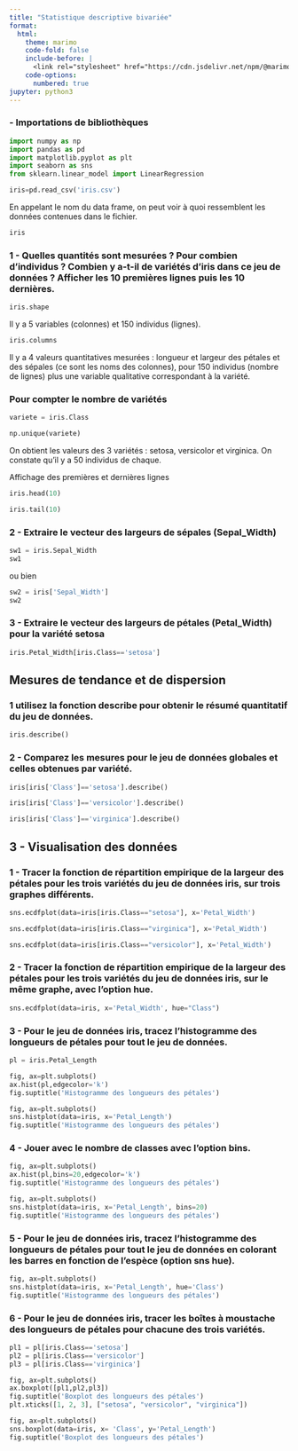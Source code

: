```yaml
---
title: "Statistique descriptive bivariée"
format:
  html:
    theme: marimo
    code-fold: false
    include-before: |
      <link rel="stylesheet" href="https://cdn.jsdelivr.net/npm/@marimo-team/frontend@0.11.14-dev6/dist/assets/index-BvR4Kvfh.css" crossorigin="anonymous">
    code-options:
      numbered: true
jupyter: python3
---
```


### - Importations de bibliothèques
```python
import numpy as np
import pandas as pd
import matplotlib.pyplot as plt
import seaborn as sns
from sklearn.linear_model import LinearRegression 
```

```python
iris=pd.read_csv('iris.csv')
```

En appelant le nom du data frame, on peut voir à quoi ressemblent les données contenues dans le fichier.

```python
iris
```

### 1 - Quelles quantités sont mesurées ? Pour combien d'individus ? Combien y a-t-il de variétés d'iris dans ce jeu de données ? Afficher les 10 premières lignes puis les 10 dernières.

```python
iris.shape
```

Il y a 5 variables (colonnes) et 150 individus (lignes). 

```python
iris.columns
```

Il y a 4 valeurs quantitatives mesurées : longueur et largeur des pétales et des sépales (ce sont les noms des colonnes), pour 150 individus (nombre de lignes) plus une variable qualitative correspondant à la variété.

### Pour compter le nombre de variétés

```python
variete = iris.Class
```

```python
np.unique(variete)
```

On obtient les valeurs des 3 variétés : setosa, versicolor et virginica. On constate qu'il y a 50 individus de chaque.

Affichage des premières et dernières lignes
```python
iris.head(10)
```
```python
iris.tail(10)
```

### 2 - Extraire le vecteur des largeurs de sépales (Sepal_Width)

```python
sw1 = iris.Sepal_Width
sw1
```

ou bien
```python
sw2 = iris['Sepal_Width']
sw2
```

### 3 - Extraire le vecteur des largeurs de pétales (Petal_Width) pour la variété setosa

```python
iris.Petal_Width[iris.Class=='setosa']
```
## Mesures de tendance et de dispersion

### 1 utilisez la fonction describe pour obtenir le résumé quantitatif du jeu de données.

```python
iris.describe()
```

### 2 - Comparez les mesures pour le jeu de données globales et celles obtenues par variété.

```python
iris[iris['Class']=='setosa'].describe()
```

```python
iris[iris['Class']=='versicolor'].describe()
```
```python
iris[iris['Class']=='virginica'].describe()

```

## 3 - Visualisation des données

### 1 - Tracer la fonction de répartition empirique de la largeur des pétales pour les trois variétés du jeu de données iris, sur trois graphes différents.

```python
sns.ecdfplot(data=iris[iris.Class=="setosa"], x='Petal_Width')
```

```python
sns.ecdfplot(data=iris[iris.Class=="virginica"], x='Petal_Width')
```

```python
sns.ecdfplot(data=iris[iris.Class=="versicolor"], x='Petal_Width')
```

### 2 - Tracer la fonction de répartition empirique de la largeur des pétales pour les trois variétés du jeu de données iris, sur le même graphe, avec l'option hue.

```python
sns.ecdfplot(data=iris, x='Petal_Width', hue="Class")
```

### 3 - Pour le jeu de données iris, tracez l'histogramme des longueurs de pétales pour tout le jeu de données.
```python
pl = iris.Petal_Length

fig, ax=plt.subplots()
ax.hist(pl,edgecolor='k')
fig.suptitle('Histogramme des longueurs des pétales')
```

```python
fig, ax=plt.subplots()
sns.histplot(data=iris, x='Petal_Length')
fig.suptitle('Histogramme des longueurs des pétales')
```

### 4 - Jouer avec le nombre de classes avec l'option bins.
```python
fig, ax=plt.subplots()
ax.hist(pl,bins=20,edgecolor='k')
fig.suptitle('Histogramme des longueurs des pétales')
```

```python
fig, ax=plt.subplots()
sns.histplot(data=iris, x='Petal_Length', bins=20)
fig.suptitle('Histogramme des longueurs des pétales')
```

### 5 - Pour le jeu de données iris, tracez l'histogramme des longueurs de pétales pour tout le jeu de données en colorant les barres en fonction de l'espèce (option sns hue).

```python
fig, ax=plt.subplots()
sns.histplot(data=iris, x='Petal_Length', hue='Class')
fig.suptitle('Histogramme des longueurs des pétales')
```

### 6 - Pour le jeu de données iris, tracer les boîtes à moustache des longueurs de pétales pour chacune des trois variétés.
```python
pl1 = pl[iris.Class=='setosa']
pl2 = pl[iris.Class=='versicolor']
pl3 = pl[iris.Class=='virginica']
```

```python
fig, ax=plt.subplots()
ax.boxplot([pl1,pl2,pl3])
fig.suptitle('Boxplot des longueurs des pétales')
plt.xticks([1, 2, 3], ["setosa", "versicolor", "virginica"])
```

```python
fig, ax=plt.subplots()
sns.boxplot(data=iris, x= 'Class', y='Petal_Length')
fig.suptitle('Boxplot des longueurs des pétales')
```

